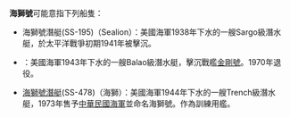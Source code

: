 '''海獅號'''可能意指下列船隻：
* 海獅號潛艇(SS-195)（Sealion）：美國海軍1938年下水的一艘Sargo級潛水艇，於太平洋戰爭初期1941年被擊沉。
*{{link-en|海獅號潛艇(SS-315)（Sealion）|USS Sealion (SS-315)}}：美國海軍1943年下水的一艘Balao級潛水艇，擊沉戰艦[[金剛號戰艦|金剛號]]。1970年退役。
* [[海獅號潛艇|海獅號潛艇]](SS-478)（海獅）：美國海軍1944年下水的一艘Trench級潛水艇，1973年售予[[中華民國海軍|中華民國海軍]]並命名海獅號。作為訓練用艦。

{{disambig|cat=三字消歧義}}